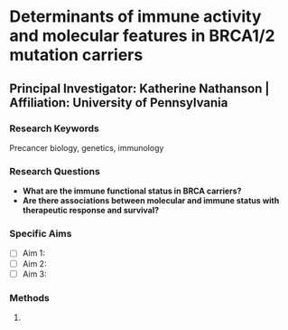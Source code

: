 # Determinants of immune activity and molecular features in BRCA1/2 mutation carriers
## Principal Investigator: Katherine Nathanson | Affiliation: University of Pennsylvania
### Research Keywords
Precancer biology, genetics, immunology

### Research Questions

- **What are the immune functional status in BRCA carriers?**
- **Are there associations between molecular and immune status with therapeutic response and survival?** 

### Specific Aims

- [ ] Aim 1: 
- [ ] Aim 2: 
- [ ] Aim 3: 

### Methods
1. 

